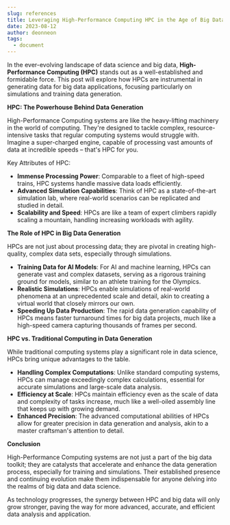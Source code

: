```yaml
---
slug: references
title: Leveraging High-Performance Computing HPC in the Age of Big Data
date: 2023-08-12
author: deonneon
tags:
  - document
---
```


In the ever-evolving landscape of data science and big data, **High-Performance Computing (HPC)** stands out as a well-established and formidable force. This post will explore how HPCs are instrumental in generating data for big data applications, focusing particularly on simulations and training data generation.

**HPC: The Powerhouse Behind Data Generation**

High-Performance Computing systems are like the heavy-lifting machinery in the world of computing. They're designed to tackle complex, resource-intensive tasks that regular computing systems would struggle with. Imagine a super-charged engine, capable of processing vast amounts of data at incredible speeds – that's HPC for you.

Key Attributes of HPC:

- **Immense Processing Power**: Comparable to a fleet of high-speed trains, HPC systems handle massive data loads efficiently.
- **Advanced Simulation Capabilities**: Think of HPC as a state-of-the-art simulation lab, where real-world scenarios can be replicated and studied in detail.
- **Scalability and Speed**: HPCs are like a team of expert climbers rapidly scaling a mountain, handling increasing workloads with agility.

**The Role of HPC in Big Data Generation**

HPCs are not just about processing data; they are pivotal in creating high-quality, complex data sets, especially through simulations.

- **Training Data for AI Models**: For AI and machine learning, HPCs can generate vast and complex datasets, serving as a rigorous training ground for models, similar to an athlete training for the Olympics.
- **Realistic Simulations**: HPCs enable simulations of real-world phenomena at an unprecedented scale and detail, akin to creating a virtual world that closely mirrors our own.
- **Speeding Up Data Production**: The rapid data generation capability of HPCs means faster turnaround times for big data projects, much like a high-speed camera capturing thousands of frames per second.

**HPC vs. Traditional Computing in Data Generation**

While traditional computing systems play a significant role in data science, HPCs bring unique advantages to the table.

- **Handling Complex Computations**: Unlike standard computing systems, HPCs can manage exceedingly complex calculations, essential for accurate simulations and large-scale data analysis.
- **Efficiency at Scale**: HPCs maintain efficiency even as the scale of data and complexity of tasks increase, much like a well-oiled assembly line that keeps up with growing demand.
- **Enhanced Precision**: The advanced computational abilities of HPCs allow for greater precision in data generation and analysis, akin to a master craftsman's attention to detail.

**Conclusion**

High-Performance Computing systems are not just a part of the big data toolkit; they are catalysts that accelerate and enhance the data generation process, especially for training and simulations. Their established presence and continuing evolution make them indispensable for anyone delving into the realms of big data and data science.

As technology progresses, the synergy between HPC and big data will only grow stronger, paving the way for more advanced, accurate, and efficient data analysis and application.
